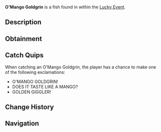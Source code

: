 {{FishInfobox
|image          = O'Mango Goldgrin.png
|rarity         = Limited
|sea            = First Sea
|location       = [[Lucky Event]]
|sublocation    = 
|sources        = Fishing Rod
|radar_location = 
|prog_speed     = -50
|xp             = 1700
|weather        = Rain
|time           = 
|season         = Spring
|bait           = Lucky
|base_weight    = 240
|base_value     = 4500
|weight_range   = 160
|base_chance    = 5
|base_resil     = 25
}}
'''O'Mango Goldgrin''' is a {{Rarity|Limited}} fish found in within the [[Lucky Event]].

== Description ==
{{Description|An orange fish sporting circular glasses, it grins through warm waters with a St. Patrick's golden glow!|Bestiary Entry}}

== Obtainment ==
{{Description|Appears randomly in Lucky Event pools, lured by a rainbow glow.|Bestiary Hint}}
{{Fish Availability|
Lucky Event/O'Mango Goldgrin
|top_rods      = 
Leviathan's Fang Rod\23101.73\53901.11;
Free Spirit Rod\20150.14\51290.38;
Trident Rod\19165.34\48783.67;
Great Rod of Oscar\19093.63\35816.24;
Astralhook Rod\18154.75\35729.99;
Resourceful Rod\14158.04\28691.35;
Destiny Rod\14308.82\27972.4;
No-Life Rod\17574.5\38383.14;
Seraphic Rod\17690.33\36281.44;
Plastic Rod\8732.54\23932.75;
Fischer's Rod\8690.2\23834.05;
Adventurer's Rod\8599.36\23347.64;
Ethereal Prism Rod\18138.8\35881.31;
Rod Of The Forgotten Fang\16527.38\34922.62;
Challenger's Rod\16437.49\35855.24;
Rod Of The Depths\14467.9\30598.76;
Rod Of The Exalted One\14384.25\29774.07;
Zeus Rod\14170.93\31255.97;
Verdant Shear Rod\13913.1\30775.57;
Blazebringer Rod\13557.22\30118.09;
Depthseeker Rod\13203.68\30030.43;
Avalanche Rod\11610.98\26363.16;
Volcanic Rod\11102.34\24708.28;
Steady Rod\4239\10066.12
|recommended   = Trident Rod
}}

== Catch Quips ==
When catching an O'Mango Goldgrin, the player has a chance to make one of the following exclamations:
* O'MANGO GOLDGRIN!
* DOES IT TASTE LIKE A MANGO?
* GOLDEN GIGGLER!

== Change History ==
{{Change History|{{subst:Current Version}}}}

== Navigation ==
{{Fish Navbox|Lucky Event}}